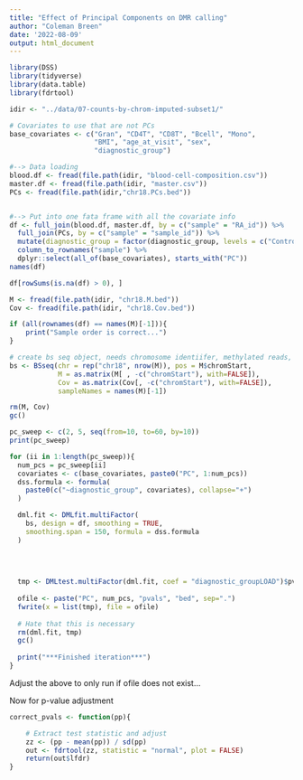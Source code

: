 ```yaml
---
title: "Effect of Principal Components on DMR calling"
author: "Coleman Breen"
date: '2022-08-09'
output: html_document
---
```



```r
library(DSS)
library(tidyverse)
library(data.table)
library(fdrtool)

idir <- "../data/07-counts-by-chrom-imputed-subset1/"
```

```r
# Covariates to use that are not PCs
base_covariates <- c("Gran", "CD4T", "CD8T", "Bcell", "Mono", 
                     "BMI", "age_at_visit", "sex",
                     "diagnostic_group")

#--> Data loading
blood.df <- fread(file.path(idir, "blood-cell-composition.csv"))
master.df <- fread(file.path(idir, "master.csv"))
PCs <- fread(file.path(idir,"chr18.PCs.bed"))


#--> Put into one fata frame with all the covariate info
df <- full_join(blood.df, master.df, by = c("sample" = "RA_id")) %>% 
  full_join(PCs, by = c("sample" = "sample_id")) %>% 
  mutate(diagnostic_group = factor(diagnostic_group, levels = c("Control", "LOAD"))) %>%
  column_to_rownames("sample") %>% 
  dplyr::select(all_of(base_covariates), starts_with("PC"))
names(df)
```



```r
df[rowSums(is.na(df) > 0), ]
```



```r
M <- fread(file.path(idir, "chr18.M.bed"))
Cov <- fread(file.path(idir, "chr18.Cov.bed"))

if (all(rownames(df) == names(M)[-1])){
    print("Sample order is correct...")
}
```


```r
# create bs seq object, needs chromosome identiifer, methylated reads, and unmethylated reads
bs <- BSseq(chr = rep("chr18", nrow(M)), pos = M$chromStart,
            M = as.matrix(M[ , -c("chromStart"), with=FALSE]), 
            Cov = as.matrix(Cov[, -c("chromStart"), with=FALSE]), 
            sampleNames = names(M)[-1])

rm(M, Cov)
gc()
```


```r
pc_sweep <- c(2, 5, seq(from=10, to=60, by=10))
print(pc_sweep)

for (ii in 1:length(pc_sweep)){
  num_pcs = pc_sweep[ii]
  covariates <- c(base_covariates, paste0("PC", 1:num_pcs))
  dss.formula <- formula(
    paste0(c("~diagnostic_group", covariates), collapse="+")
  )

  dml.fit <- DMLfit.multiFactor(
    bs, design = df, smoothing = TRUE,
    smoothing.span = 150, formula = dss.formula
  )
  

  
  
  tmp <- DMLtest.multiFactor(dml.fit, coef = "diagnostic_groupLOAD")$pvals  
  
  ofile <- paste("PC", num_pcs, "pvals", "bed", sep=".")
  fwrite(x = list(tmp), file = ofile)
  
  # Hate that this is necessary
  rm(dml.fit, tmp)
  gc()
  
  print("***Finished iteration***")
}
```

Adjust the above to only run if ofile does not exist...

Now for p-value adjustment


```r

correct_pvals <- function(pp){

    # Extract test statistic and adjust
    zz <- (pp - mean(pp)) / sd(pp)
    out <- fdrtool(zz, statistic = "normal", plot = FALSE)
    return(out$lfdr)
}

```


